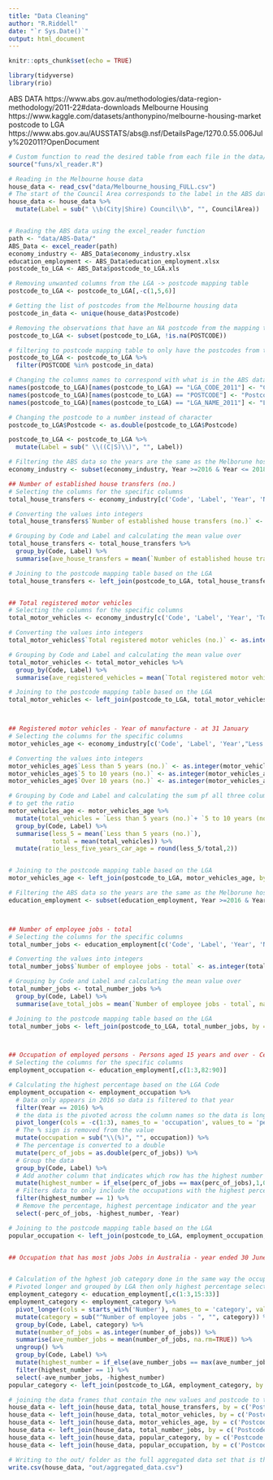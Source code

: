 ```yaml
---
title: "Data Cleaning"
author: "R.Riddell"
date: "`r Sys.Date()`"
output: html_document
---
```


```r
knitr::opts_chunk$set(echo = TRUE)
```

```r
library(tidyverse)
library(rio)
```
ABS DATA https://www.abs.gov.au/methodologies/data-region-methodology/2011-22#data-downloads
Melbourne Housing https://www.kaggle.com/datasets/anthonypino/melbourne-housing-market
postcode to LGA https://www.abs.gov.au/AUSSTATS/abs@.nsf/DetailsPage/1270.0.55.006July%202011?OpenDocument

```r
# Custom function to read the desired table from each file in the data/ABS-Data older
source("funs/xl_reader.R")

# Reading in the Melbourne house data
house_data <- read_csv("data/Melbourne_housing_FULL.csv")
# The start of the Council Area corresponds to the label in the ABS data
house_data <- house_data %>% 
  mutate(Label = sub(" \\b(City|Shire) Council\\b", "", CouncilArea)) 


# Reading the ABS data using the excel_reader function
path <- "data/ABS-Data/"
ABS_Data <- excel_reader(path)
economy_industry <- ABS_Data$economy_industry.xlsx
education_employment <- ABS_Data$education_employment.xlsx
postcode_to_LGA <- ABS_Data$postcode_to_LGA.xls
```


```r
# Removing unwanted columns from the LGA -> postcode mapping table
postcode_to_LGA <- postcode_to_LGA[,-c(1,5,6)]

# Getting the list of postcodes from the Melbourne housing data
postcode_in_data <- unique(house_data$Postcode)

# Removing the observations that have an NA postcode from the mapping table
postcode_to_LGA <- subset(postcode_to_LGA, !is.na(POSTCODE))

# filtering to postcode mapping table to only have the postcodes from the Melbourne housing data and removing the name
postcode_to_LGA <- postcode_to_LGA %>% 
  filter(POSTCODE %in% postcode_in_data) 

# Changing the columns names to correspond with what is in the ABS data and Melbourne housing data for later joins
names(postcode_to_LGA)[names(postcode_to_LGA) == "LGA_CODE_2011"] <- "Code"
names(postcode_to_LGA)[names(postcode_to_LGA) == "POSTCODE"] <- "Postcode"
names(postcode_to_LGA)[names(postcode_to_LGA) == "LGA_NAME_2011"] <- "Label"

# Changing the postcode to a number instead of character
postcode_to_LGA$Postcode <- as.double(postcode_to_LGA$Postcode)

postcode_to_LGA <- postcode_to_LGA %>% 
  mutate(Label = sub(" \\((C|S)\\)", "", Label)) 
```


```r
# Filtering the ABS data so the years are the same as the Melborune hosing data
economy_industry <- subset(economy_industry, Year >=2016 & Year <= 2018)

## Number of established house transfers (no.)
# Selecting the columns for the specific columns
total_house_transfers <- economy_industry[c('Code', 'Label', 'Year', 'Number of established house transfers (no.)')]

# Converting the values into integers
total_house_transfers$`Number of established house transfers (no.)` <- as.integer(total_house_transfers$`Number of established house transfers (no.)`)

# Grouping by Code and Label and calculating the mean value over
total_house_transfers <- total_house_transfers %>% 
  group_by(Code, Label) %>% 
  summarise(ave_house_transfers = mean(`Number of established house transfers (no.)`, na.rm=TRUE))

# Joining to the postcode mapping table based on the LGA 
total_house_transfers <- left_join(postcode_to_LGA, total_house_transfers, by = c('Code', 'Label'))


## Total registered motor vehicles
# Selecting the columns for the specific columns
total_motor_vehicles <- economy_industry[c('Code', 'Label', 'Year', 'Total registered motor vehicles (no.)')]

# Converting the values into integers
total_motor_vehicles$`Total registered motor vehicles (no.)` <- as.integer(total_motor_vehicles$`Total registered motor vehicles (no.)`)

# Grouping by Code and Label and calculating the mean value over
total_motor_vehicles <- total_motor_vehicles %>% 
  group_by(Code, Label) %>% 
  summarise(ave_registered_vehicles = mean(`Total registered motor vehicles (no.)`, na.rm=TRUE))

# Joining to the postcode mapping table based on the LGA 
total_motor_vehicles <- left_join(postcode_to_LGA, total_motor_vehicles, by = c('Code', 'Label'))



## Registered motor vehicles - Year of manufacture - at 31 January
# Selecting the columns for the specific columns
motor_vehicles_age <- economy_industry[c('Code', 'Label', 'Year',"Less than 5 years (no.)", "5 to 10 years (no.)", "Over 10 years (no.)")]

# Converting the values into integers
motor_vehicles_age$`Less than 5 years (no.)` <- as.integer(motor_vehicles_age$`Less than 5 years (no.)`)
motor_vehicles_age$`5 to 10 years (no.)` <- as.integer(motor_vehicles_age$`5 to 10 years (no.)`)
motor_vehicles_age$`Over 10 years (no.)` <- as.integer(motor_vehicles_age$`Over 10 years (no.)`)

# Grouping by Code and Label and calculating the sum pf all three columns and then dividing by the number of them < 5 years 
# to get the ratio
motor_vehicles_age <- motor_vehicles_age %>% 
  mutate(total_vehicles = `Less than 5 years (no.)`+ `5 to 10 years (no.)` + `Over 10 years (no.)`) %>%
  group_by(Code, Label) %>% 
  summarise(less_5 = mean(`Less than 5 years (no.)`),
            total = mean(total_vehicles)) %>% 
  mutate(ratio_less_five_years_car_age = round(less_5/total,2))


# Joining to the postcode mapping table based on the LGA 
motor_vehicles_age <- left_join(postcode_to_LGA, motor_vehicles_age, by = c('Code', 'Label'))
```

```r
# Filtering the ABS data so the years are the same as the Melborune hosing data
education_employment <- subset(education_employment, Year >=2016 & Year <= 2018)



## Number of employee jobs - total
# Selecting the columns for the specific columns
total_number_jobs <- education_employment[c('Code', 'Label', 'Year', 'Number of employee jobs - total')]

# Converting the values into integers
total_number_jobs$`Number of employee jobs - total` <- as.integer(total_number_jobs$`Number of employee jobs - total`)

# Grouping by Code and Label and calculating the mean value over
total_number_jobs <- total_number_jobs %>% 
  group_by(Code, Label) %>% 
  summarise(ave_total_jobs = mean(`Number of employee jobs - total`, na.rm=TRUE))

# Joining to the postcode mapping table based on the LGA 
total_number_jobs <- left_join(postcode_to_LGA, total_number_jobs, by = c('Code', 'Label'))



## Occupation of employed persons - Persons aged 15 years and over - Census		2016	
# Selecting the columns for the specific columns
employment_occupation <- education_employment[,c(1:3,82:90)]

# Calculating the highest percentage based on the LGA Code
employment_occupation <- employment_occupation %>% 
  # Data only appears in 2016 so data is filtered to that year
  filter(Year == 2016) %>% 
  # the data is the pivoted across the column names so the data is longer
  pivot_longer(cols = -c(1:3), names_to = 'occupation', values_to = 'perc_of_jobs') %>% 
  # The % sign is removed from the value
  mutate(occupation = sub("\\(%)", "", occupation)) %>% 
  # The percentage is converted to a double
  mutate(perc_of_jobs = as.double(perc_of_jobs)) %>%
  # Group the data
  group_by(Code, Label) %>% 
  # Add another column that indicates which row has the highest number per LGA 
  mutate(highest_number = if_else(perc_of_jobs == max(perc_of_jobs),1,0)) %>%
  # Filters data to only include the occupations with the highest percentage
  filter(highest_number == 1) %>% 
  # Remove the percentage, highest percentage indicator and the year
  select(-perc_of_jobs, -highest_number, -Year)

# Joining to the postcode mapping table based on the LGA 
popular_occupation <- left_join(postcode_to_LGA, employment_occupation, by = c('Code', 'Label'))


## Occupation that has most jobs Jobs in Australia - year ended 30 June																					


# Calculation of the hghest job category done in the same way the occupation was
# Pivoted longer and grouped by LGA then only highest percentage selected
employment_category <- education_employment[,c(1:3,15:33)]
employment_category <- employment_category %>% 
  pivot_longer(cols = starts_with('Number'), names_to = 'category', values_to = 'number_of_jobs') %>% 
  mutate(category = sub("^Number of employee jobs - ", "", category)) %>% 
  group_by(Code, Label, category) %>% 
  mutate(number_of_jobs = as.integer(number_of_jobs)) %>% 
  summarise(ave_number_jobs = mean(number_of_jobs, na.rm=TRUE)) %>% 
  ungroup() %>% 
  group_by(Code, Label) %>% 
  mutate(highest_number = if_else(ave_number_jobs == max(ave_number_jobs),1,0)) %>% 
  filter(highest_number == 1) %>% 
  select(-ave_number_jobs, -highest_number)
popular_category <- left_join(postcode_to_LGA, employment_category, by = c('Code', 'Label'))
```

```r
# joining the data frames that contain the new values and postcode to the Melbourne housing data
house_data <- left_join(house_data, total_house_transfers, by = c('Postcode', 'Label'))
house_data <- left_join(house_data, total_motor_vehicles, by = c('Postcode', 'Label', 'Code'))
house_data <- left_join(house_data, motor_vehicles_age, by = c('Postcode', 'Label', 'Code'))
house_data <- left_join(house_data, total_number_jobs, by = c('Postcode', 'Label', 'Code'))
house_data <- left_join(house_data, popular_category, by = c('Postcode', 'Label', 'Code'))
house_data <- left_join(house_data, popular_occupation, by = c('Postcode', 'Label', 'Code'))

# Writing to the out/ folder as the full aggregated data set that is then used for the analysis and report
write.csv(house_data, "out/aggregated_data.csv")
```













